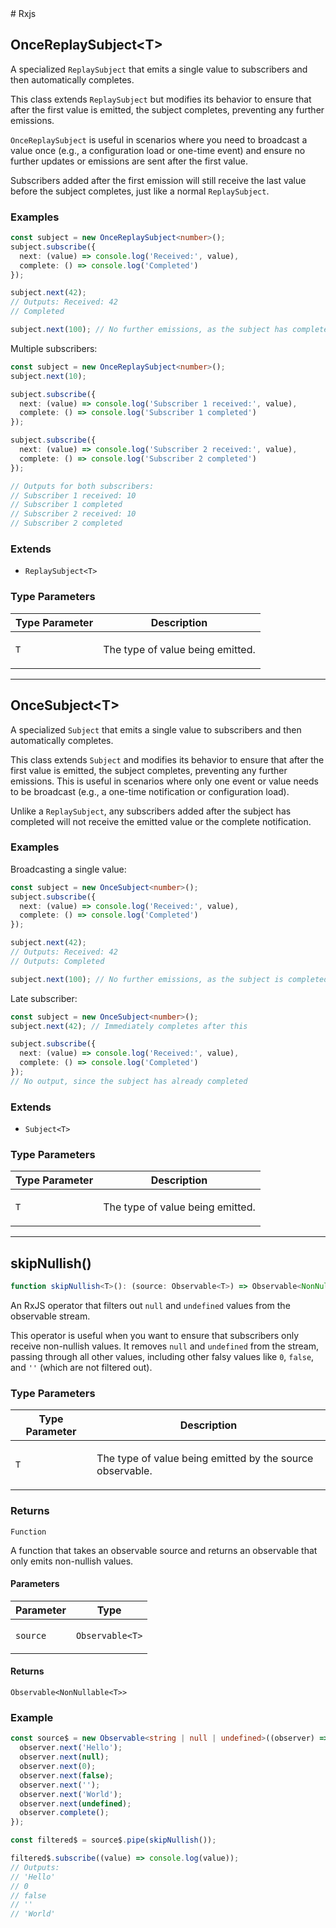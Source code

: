 
[//]: # (Do not edit directly)
[//]: # (Generated by the Cocokits TypeDoc custom theme on Sat Sep 21 2024 00:38:57 GMT+0200)



<Meta title='Utils/Rxjs'/>
<MdxDocPage groupTitle='Utils' toc={tocItems} utilsPage={true}>
# Rxjs

## OnceReplaySubject\<T\>

A specialized `ReplaySubject` that emits a single value to subscribers and then automatically completes.

This class extends `ReplaySubject` but modifies its behavior to ensure that after the first value is emitted,
the subject completes, preventing any further emissions.

`OnceReplaySubject` is useful in scenarios where you need to broadcast a value once (e.g., a configuration load or
one-time event) and ensure no further updates or emissions are sent after the first value.

Subscribers added after the first emission will still receive the last value before the subject completes,
just like a normal `ReplaySubject`.

### Examples

```typescript
const subject = new OnceReplaySubject<number>();
subject.subscribe({
  next: (value) => console.log('Received:', value),
  complete: () => console.log('Completed')
});

subject.next(42);
// Outputs: Received: 42
// Completed

subject.next(100); // No further emissions, as the subject has completed
```

Multiple subscribers:
```typescript
const subject = new OnceReplaySubject<number>();
subject.next(10);

subject.subscribe({
  next: (value) => console.log('Subscriber 1 received:', value),
  complete: () => console.log('Subscriber 1 completed')
});

subject.subscribe({
  next: (value) => console.log('Subscriber 2 received:', value),
  complete: () => console.log('Subscriber 2 completed')
});

// Outputs for both subscribers:
// Subscriber 1 received: 10
// Subscriber 1 completed
// Subscriber 2 received: 10
// Subscriber 2 completed
```

### Extends

- `ReplaySubject<T>`

### Type Parameters

<table class="arg-type-table">
<thead>
<tr>
<th>Type Parameter</th>
<th>Description</th>
</tr>
</thead>
<tbody>
<tr>
<td>

`T`

</td>
<td>

The type of value being emitted.

</td>
</tr>
</tbody>
</table>

***

## OnceSubject\<T\>

A specialized `Subject` that emits a single value to subscribers and then automatically completes.

This class extends `Subject` and modifies its behavior to ensure that after the first value is emitted,
the subject completes, preventing any further emissions. This is useful in scenarios where only one
event or value needs to be broadcast (e.g., a one-time notification or configuration load).

Unlike a `ReplaySubject`, any subscribers added after the subject has completed will not receive the emitted value
or the complete notification.

### Examples

Broadcasting a single value:
```typescript
const subject = new OnceSubject<number>();
subject.subscribe({
  next: (value) => console.log('Received:', value),
  complete: () => console.log('Completed')
});

subject.next(42);
// Outputs: Received: 42
// Outputs: Completed

subject.next(100); // No further emissions, as the subject is completed
```

Late subscriber:
```typescript
const subject = new OnceSubject<number>();
subject.next(42); // Immediately completes after this

subject.subscribe({
  next: (value) => console.log('Received:', value),
  complete: () => console.log('Completed')
});
// No output, since the subject has already completed
```

### Extends

- `Subject<T>`

### Type Parameters

<table class="arg-type-table">
<thead>
<tr>
<th>Type Parameter</th>
<th>Description</th>
</tr>
</thead>
<tbody>
<tr>
<td>

`T`

</td>
<td>

The type of value being emitted.

</td>
</tr>
</tbody>
</table>

***

## skipNullish()

```ts
function skipNullish<T>(): (source: Observable<T>) => Observable<NonNullable<T>>
```

An RxJS operator that filters out `null` and `undefined` values from the observable stream.

This operator is useful when you want to ensure that subscribers only receive non-nullish values.
It removes `null` and `undefined` from the stream, passing through all other values, including other
falsy values like `0`, `false`, and `''` (which are not filtered out).

### Type Parameters

<table class="arg-type-table">
<thead>
<tr>
<th>Type Parameter</th>
<th>Description</th>
</tr>
</thead>
<tbody>
<tr>
<td>

`T`

</td>
<td>

The type of value being emitted by the source observable.

</td>
</tr>
</tbody>
</table>

### Returns

`Function`

A function that takes an observable source and returns an observable that only emits non-nullish values.

#### Parameters

<table class="arg-type-table">
<thead>
<tr>
<th>Parameter</th>
<th>Type</th>
</tr>
</thead>
<tbody>
<tr>
<td>

`source`

</td>
<td>

`Observable<T>`

</td>
</tr>
</tbody>
</table>

#### Returns

`Observable<NonNullable<T>>`

### Example

```typescript
const source$ = new Observable<string | null | undefined>((observer) => {
  observer.next('Hello');
  observer.next(null);
  observer.next(0);
  observer.next(false);
  observer.next('');
  observer.next('World');
  observer.next(undefined);
  observer.complete();
});

const filtered$ = source$.pipe(skipNullish());

filtered$.subscribe((value) => console.log(value));
// Outputs:
// 'Hello'
// 0
// false
// ''
// 'World'
```

</MdxDocPage>
